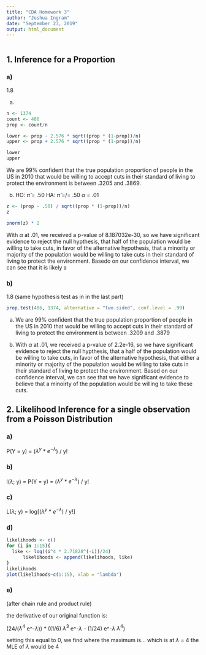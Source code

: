 ```yaml
---
title: "CDA Homework 3"
author: "Joshua Ingram"
date: "September 23, 2019"
output: html_document
---
```


```r

```

## 1. Inference for a Proportion

### a)

1.8

a.
```r
n <- 1374
count <- 486
prop <- count/n

lower <- prop - 2.576 * sqrt((prop * (1-prop))/n)
upper <- prop + 2.576 * sqrt((prop * (1-prop))/n)

lower
upper
```
We are 99% confident that the true population proportion of people in the US in 2010 that would be willing to accept cuts in their standard of living to protect the environment is between .3205 and .3869.

b.
HO: $\hat{\pi}$ = .50
HA: $\hat{\pi}$ =/= .50
$\alpha$ = .01
```r
z <- (prop - .50) / sqrt((prop * (1-prop))/n)
z

pnorm(z) * 2
```
With $\alpha$ at .01, we received a p-value of 8.187032e-30, so we have significant evidence to reject the null hypthesis, that half of the population would be willing to take cuts, in favor of the alternative hypothesis, that a minority or majority of the population would be willing to take cuts in their standard of living to protect the environment. Basedo on our confidence interval, we can see that it is likely a 

### b) 

1.8
(same hypothesis test as in in the last part)
```r
prop.test(486, 1374, alternative = "two.sided", conf.level = .99)
```
a.
We are 99% confident that the true population proportion of people in the US in 2010 that would be willing to accept cuts in their standard of living to protect the environment is between .3209 and .3879

b.
With $\alpha$ at .01, we received a p-value of 2.2e-16, so we have significant evidence to reject the null hypthesis, that a half of the population would be willing to take cuts, in favor of the alternative hypothesis, that either a minority or majority of the population would be willing to take cuts in their standard of living to protect the environment. Based on our confidence interval, we can see that we have significant evidence to believe that a minoirty of the population would be willing to take these cuts.


## 2. Likelihood Inference for a single observation from a Poisson Distribution

### a)
P(Y = y) = ($\lambda^y$ * $e^{-\lambda}$) / y!

### b)
l($\lambda$; y) = P(Y = y) = ($\lambda^y$ * $e^{-\lambda}$) / y!

### c)
L($\lambda$; y) = log[($\lambda^y$ * $e^{-\lambda}$) / y!]

### d)
```r
likelihoods <- c()
for (i in 1:15){
  like <- log((i^4 * 2.71828^(-i))/24)
      likelihoods <- append(likelihoods, like)
}
likelihoods
plot(likelihoods~c(1:15), xlab = "lambda")
```


### e)
(after chain rule and product rule)

the derivative of our original function is:

(24/($\lambda^4$  e^-$\lambda$)) * ((1/6) $\lambda^3$ e^-$\lambda$ - (1/24) e^-$\lambda$ $\lambda^4$)

setting this equal to 0, we find where the maximum is... which is at $\lambda$ = 4
the MLE of $\lambda$ would be 4
